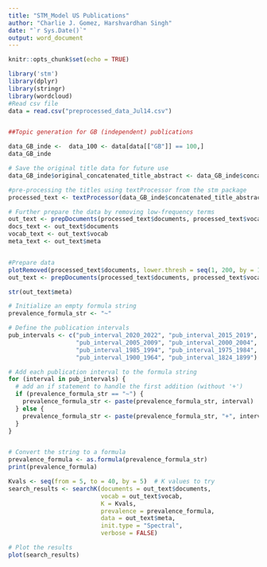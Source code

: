 ```yaml
---
title: "STM_Model US Publications"
author: "Charlie J. Gomez, Harshvardhan Singh"
date: "`r Sys.Date()`"
output: word_document
---
```


```r
knitr::opts_chunk$set(echo = TRUE)
```

```r
library('stm')
library(dplyr)
library(stringr)
library(wordcloud)
#Read csv file
data = read.csv("preprocessed_data_Jul14.csv")


##Topic generation for GB (independent) publications

data_GB_inde <-  data_100 <- data[data[["GB"]] == 100,]
data_GB_inde

# Save the original title data for future use
data_GB_inde$original_concatenated_title_abstract <- data_GB_inde$concatenated_title_abstract

#pre-processing the titles using textProcessor from the stm package
processed_text <- textProcessor(data_GB_inde$concatenated_title_abstract, metadata = data_GB_inde) 

# Further prepare the data by removing low-frequency terms
out_text <- prepDocuments(processed_text$documents, processed_text$vocab, processed_text$meta)
docs_text <- out_text$documents
vocab_text <- out_text$vocab
meta_text <- out_text$meta


#Prepare data
plotRemoved(processed_text$documents, lower.thresh = seq(1, 200, by = 100))
out_text <- prepDocuments(processed_text$documents, processed_text$vocab, processed_text$meta, lower.thresh = 5)

str(out_text$meta)

# Initialize an empty formula string
prevalence_formula_str <- "~"

# Define the publication intervals
pub_intervals <- c("pub_interval_2020_2022", "pub_interval_2015_2019", "pub_interval_2010_2014", 
                   "pub_interval_2005_2009", "pub_interval_2000_2004", "pub_interval_1995_1999",
                   "pub_interval_1985_1994", "pub_interval_1975_1984", "pub_interval_1965_1974",
                   "pub_interval_1900_1964", "pub_interval_1824_1899")

# Add each publication interval to the formula string
for (interval in pub_intervals) {
  # add an if statement to handle the first addition (without '+')
  if (prevalence_formula_str == "~") {
    prevalence_formula_str <- paste(prevalence_formula_str, interval)
  } else {
    prevalence_formula_str <- paste(prevalence_formula_str, "+", interval)
  }
}


# Convert the string to a formula
prevalence_formula <- as.formula(prevalence_formula_str)
print(prevalence_formula)

Kvals <- seq(from = 5, to = 40, by = 5)  # K values to try
search_results <- searchK(documents = out_text$documents, 
                          vocab = out_text$vocab, 
                          K = Kvals, 
                          prevalence = prevalence_formula, 
                          data = out_text$meta, 
                          init.type = "Spectral", 
                          verbose = FALSE)

# Plot the results
plot(search_results)

```